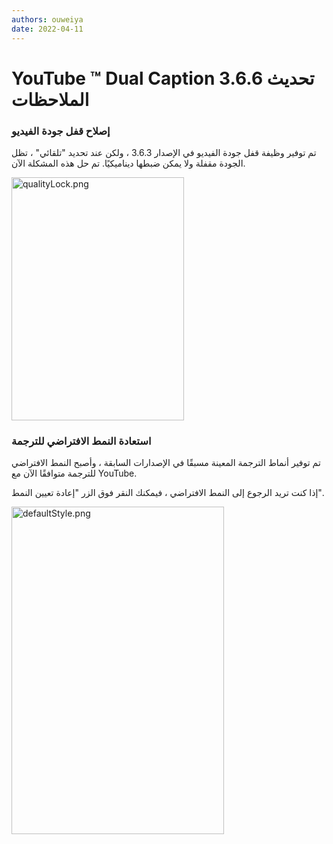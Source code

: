 ```yaml
---
authors: ouweiya
date: 2022-04-11
---
```





# YouTube ™ Dual Caption 3.6.6 تحديث الملاحظات

 ### إصلاح قفل جودة الفيديو

 تم توفير وظيفة قفل جودة الفيديو في الإصدار 3.6.3 ، ولكن عند تحديد "تلقائي" ، تظل الجودة مقفلة ولا يمكن ضبطها ديناميكيًا. تم حل هذه المشكلة الآن.

<img src={qualityLock} alt="qualityLock.png" width="276" height="389" />

### استعادة النمط الافتراضي للترجمة

تم توفير أنماط الترجمة المعينة مسبقًا في الإصدارات السابقة ، وأصبح النمط الافتراضي للترجمة متوافقًا الآن مع YouTube.

إذا كنت تريد الرجوع إلى النمط الافتراضي ، فيمكنك النقر فوق الزر "إعادة تعيين النمط".

<img src={defaultStyle} alt="defaultStyle.png" width="340" height="524" />

<WebStore />